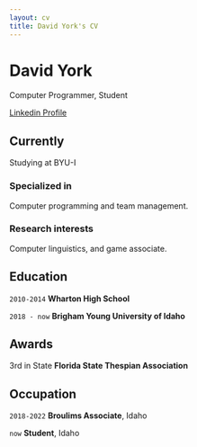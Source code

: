 ```yaml
---
layout: cv
title: David York's CV
---
```

# David York
Computer Programmer, Student

<div id="webaddress">
<a href="https://www.linkedin.com/in/david-york-3ab04b120/">Linkedin Profile</a>
</div>


## Currently

Studying at BYU-I

### Specialized in

Computer programming and team management.


### Research interests

Computer linguistics, and game associate.


## Education

`2010-2014`
__Wharton High School__

`2018 - now`
__Brigham Young University of Idaho__


## Awards

3rd in State
__Florida State Thespian Association__


## Occupation

`2018-2022`
__Broulims Associate__, Idaho

`now`
__Student__, Idaho


<!-- ### Footer

Last updated: May 2024 -->